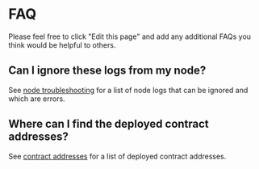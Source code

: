 # FAQ

Please feel free to click "Edit this page" and add any additional FAQs you think would be helpful to others.

## Can I ignore these logs from my node?

See [node troubleshooting](/docs/reference/node-troubleshooting) for a list of node logs that can be ignored and which are errors.

## Where can I find the deployed contract addresses?

See [contract addresses](/docs/reference/contract-addresses) for a list of deployed contract addresses.
